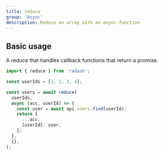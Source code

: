 ```yaml
---
title: reduce
group: 'Async'
description: Reduce an array with an async function
---
```


## Basic usage

A reduce that handles callback functions that return a promise.

```ts
import { reduce } from 'radash';

const userIds = [1, 2, 3, 4];

const users = await reduce(
  userIds,
  async (acc, userId) => {
    const user = await api.users.find(userId);
    return {
      ...acc,
      [userId]: user,
    };
  },
  {},
);
```
